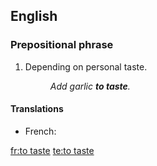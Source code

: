 ==English==

===Prepositional phrase===
{{infl|en|prepositional phrase|head=[[to]] [[taste]]}}

# {{cooking}} Depending on personal taste.
#:''Add garlic '''to taste'''.''

====Translations====
*French: {{t|fr|au goût}}

[[fr:to taste]]
[[te:to taste]]